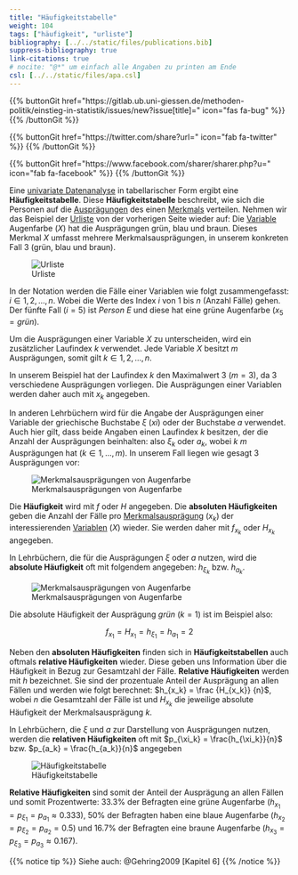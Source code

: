 ```yaml
---
title: "Häufigkeitstabelle"
weight: 104
tags: ["häufigkeit", "urliste"]
bibliography: [../../static/files/publications.bib]
suppress-bibliography: true
link-citations: true
# nocite: "@*" um einfach alle Angaben zu printen am Ende
csl: [../../static/files/apa.csl]
---
```


{{% buttonGit href=\"https\:\/\/gitlab.ub.uni-giessen.de\/methoden-politik\/einstieg-in-statistik\/issues\/new?issue[title]=\" icon=\"fas fa-bug\" %}} {{% /buttonGit %}} 

{{% buttonGit href=\"https\:\/\/twitter.com\/share?url=\" icon=\"fab fa-twitter\" %}} {{% /buttonGit %}}

{{% buttonGit href=\"https\:\/\/www.facebook.com\/sharer\/sharer.php?u=\" icon=\"fab fa-facebook\" %}} {{% /buttonGit %}}

Eine [univariate Datenanalyse](../../glossar/univariatestatistik/index.html) in tabellarischer Form ergibt eine **Häufigkeitstabelle**. Diese **Häufigkeitstabelle** beschreibt, wie sich die Personen auf die [Ausprägungen](../../glossar/merkmalsauspraegung/index.html) des einen [Merkmals](../../glossar/merkmal/index.html) verteilen.
Nehmen wir das Beispiel der [Urliste](../../glossar/urliste/index.html) von der vorherigen Seite wieder auf:
Die [Variable](../../glossar/variable/index.html) Augenfarbe ($X$) hat die Ausprägungen grün, blau und braun. Dieses Merkmal $X$ umfasst mehrere Merkmalsausprägungen, in unserem konkreten Fall $3$ (grün, blau und braun).

![Urliste](../images/urliste.png)

In der Notation werden die Fälle einer Variablen wie folgt zusammengefasst: $i \in {1, 2, …, n}$.
Wobei die Werte des Index $i$ von $1$ bis $n$ (Anzahl Fälle) gehen. Der fünfte Fall ($i=5$) ist *Person E* und diese hat eine grüne Augenfarbe ($x_{5}=grün$).

Um die Ausprägungen einer Variable $X$ zu unterscheiden, wird ein zusätzlicher Laufindex $k$ verwendet. Jede Variable $X$ besitzt $m$ Ausprägungen, somit gilt $k \in {1, 2, …, n}$.

In unserem Beispiel hat der Laufindex $k$ den Maximalwert $3$ ($m=3$), da $3$ verschiedene Ausprägungen vorliegen. Die Ausprägungen einer Variablen werden daher auch mit $x_k$ angegeben.

In anderen Lehrbüchern wird für die Angabe der Ausprägungen einer Variable der griechische Buchstabe $\xi$ (*xi*) oder der Buchstabe $a$ verwendet. Auch hier gilt, dass beide Angaben einen Laufindex $k$ besitzen, der die Anzahl der Ausprägungen beinhalten: also $\xi_k$ oder $a_k$, wobei $k$ $m$ Ausprägungen hat ($k \in 1, ..., m$). In unserem Fall liegen wie gesagt $3$ Ausprägungen vor:

![Merkmalsausprägungen von Augenfarbe](../images/merkmalsauspraegung.png)

Die **Häufigkeit** wird mit $f$ oder $H$ angegeben. Die **absoluten Häufigkeiten** geben die Anzahl der Fälle pro [Merkmalsausprägung](../../glossar/merkmalsauspraegung/index.html) ($x_k$) der interessierenden [Variablen](../../glossar/variable/index.html) ($X$) wieder. Sie werden daher mit $f_{x_k}$ oder $H_{x_k}$ angegeben.

In Lehrbüchern, die für die Ausprägungen $\xi$ oder $a$ nutzen, wird die **absolute Häufigkeit** oft mit folgendem angegeben: $h_{\xi_k}$ bzw. $h_{a_k}$. 

![Merkmalsausprägungen von Augenfarbe](../images/haeufigkeit-absolut.png)

Die absolute Häufigkeit der Ausprägung *grün* ($k=1$) ist im Beispiel also:

$$f_{x_1} = H_{x_1} = h_{\xi_1} = h_{a_1} = 2$$

Neben den **absoluten Häufigkeiten** finden sich in **Häufigkeitstabellen** auch oftmals **relative Häufigkeiten** wieder. Diese geben uns Information über die Häufigkeit in Bezug zur Gesamtzahl der Fälle. **Relative Häufigkeiten** werden mit $h$ bezeichnet. Sie sind der prozentuale Anteil der Ausprägung an allen Fällen und werden wie folgt berechnet: $h_{x_k} = \frac {H_{x_k}} {n}$, wobei $n$ die Gesamtzahl der Fälle ist und $H_{x_k}$ die jeweilige absolute Häufigkeit der Merkmalsausprägung $k$.

In Lehrbüchern, die $\xi$ und $a$ zur Darstellung von Ausprägungen nutzen, werden die **relativen Häufigkeiten** oft mit $p_{\xi_k} = \frac{h_{\xi_k}}{n}$ bzw. $p_{a_k} = \frac{h_{a_k}}{n}$ angegeben

![Häufigkeitstabelle](../images/haeufigkeit-relativ.png)

**Relative Häufigkeiten** sind somit der Anteil der Ausprägung an allen Fällen und somit Prozentwerte: $33.3\%$ der Befragten eine grüne Augenfarbe ($h_{x_1} = p_{\xi_1} = p_{a_1} \approx 0.333$), $50\%$ der Befragten haben eine blaue Augenfarbe ($h_{x_2} = p_{\xi_2} = p_{a_2} = 0.5$) und $16.7\%$ der Befragten eine braune Augenfarbe ($h_{x_3} = p_{\xi_3} = p_{a_3} \approx 0.167$).

{{% notice tip %}}
Siehe auch: @Gehring2009 [Kapitel 6]
{{% /notice %}}